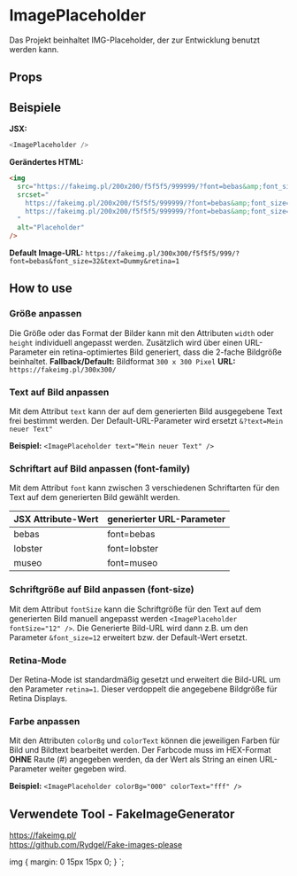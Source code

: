 

<Meta
  title="Atoms/ImagePlaceholder"
  component={ImagePlaceholder}
  decorators={[withKnobs]}
/>

# ImagePlaceholder

Das Projekt beinhaltet IMG-Placeholder, der zur Entwicklung benutzt werden kann.

<Preview>
  <Story name="Default MDX">
    <ImagePlaceholder
      width={text('Width', 300)}
      height={text('Height', 300)}
      colorBg={text('Color of the image (Hex)', 'f5f5f5')}
      colorText={text('Color of the dummy-Text on image (Hex)', '999')}
      imageText={text('Dummy-Text on image', 'Dummy')}
      font={select('Font-family', ['bebas', 'bebas', 'lobster', 'museo'])}
      fontSize={text('Font-size', 32)}
      alt={text('Alt-text', 'Placeholder image')}
    />
  </Story>
</Preview>

## Props

<Props of={ImagePlaceholder} />

## Beispiele

**JSX:**

```javascript
<ImagePlaceholder />
```

**Gerändertes HTML:**

```html
<img
  src="https://fakeimg.pl/200x200/f5f5f5/999999/?font=bebas&amp;font_size=24&amp;text=Dummy"
  srcset="
    https://fakeimg.pl/200x200/f5f5f5/999999/?font=bebas&amp;font_size=24&amp;text=Dummy              1x,
    https://fakeimg.pl/200x200/f5f5f5/999999/?font=bebas&amp;font_size=24&amp;text=Dummy&amp;retina=1 2x
  "
  alt="Placeholder"
/>
```

**Default Image-URL:**
`https://fakeimg.pl/300x300/f5f5f5/999/?font=bebas&font_size=32&text=Dummy&retina=1`

## How to use

### Größe anpassen

Die Größe oder das Format der Bilder kann mit den Attributen `width` oder `height` individuell angepasst werden. Zusätzlich wird über einen URL-Parameter ein retina-optimiertes Bild generiert, dass die 2-fache Bildgröße beinhaltet.
**Fallback/Default:** Bildformat `300 x 300 Pixel`
**URL:** `https://fakeimg.pl/300x300/`

<Story name="Größe anpassen">
  <StyledImageStoryContainer>
    <ImagePlaceholder
      width="200"
      height="200"
      imageText="200 x 200"
      imageText="200 x 200"
      fontSize="16"
    />
    <ImagePlaceholder
      width="150"
      height="150"
      imageText="150 x 150"
      fontSize="16"
    />
    <ImagePlaceholder
      width="100"
      height="100"
      imageText="100 x 100"
      fontSize="16"
    />
    <ImagePlaceholder
      width="80"
      height="80"
      imageText="80 x 80"
      fontSize="16"
    />
    <ImagePlaceholder
      width="60"
      height="60"
      imageText="60 x 60"
      fontSize="16"
    />
  </StyledImageStoryContainer>
</Story>

### Text auf Bild anpassen

Mit dem Attribut `text` kann der auf dem generierten Bild ausgegebene Text frei bestimmt werden. Der Default-URL-Parameter wird ersetzt `&?text=Mein neuer Text"`

**Beispiel:** `<ImagePlaceholder text="Mein neuer Text" />`

### Schriftart auf Bild anpassen (font-family)

Mit dem Attribut `font` kann zwischen 3 verschiedenen Schriftarten für den Text auf dem generierten Bild gewählt werden.

| JSX Attribute-Wert | generierter URL-Parameter |
| ------------------ | ------------------------- |
| bebas              | font=bebas                |
| lobster            | font=lobster              |
| museo              | font=museo                |

### Schriftgröße auf Bild anpassen (font-size)

Mit dem Attribut `fontSize` kann die Schriftgröße für den Text auf dem generierten Bild manuell angepasst werden `<ImagePlaceholder fontSize="12" />`.
Die Generierte Bild-URL wird dann z.B. um den Parameter `&font_size=12` erweitert bzw. der Default-Wert ersetzt.

### Retina-Mode

Der Retina-Mode ist standardmäßig gesetzt und erweitert die Bild-URL um den Parameter `retina=1`. Dieser verdoppelt die angegebene Bildgröße für Retina Displays.

### Farbe anpassen

Mit den Attributen `colorBg` und `colorText` können die jeweiligen Farben für Bild und Bildtext bearbeitet werden. Der Farbcode muss im HEX-Format **OHNE** Raute (#) angegeben werden, da der Wert als String an einen URL-Parameter weiter gegeben wird.

**Beispiel:** `<ImagePlaceholder colorBg="000" colorText="fff" />`

<Story name="Farbe anpassen">
  <StyledImageStoryContainer>
    <ImagePlaceholder
      colorBg="000"
      colorText="fff"
      width="100"
      height="100"
      imageText="Bild 1"
    />
    <ImagePlaceholder
      colorBg="1e8f54"
      colorText="155232"
      width="100"
      height="100"
      imageText="Bild 2"
    />
    <ImagePlaceholder
      colorBg="fbe000"
      colorText="000"
      width="100"
      height="100"
      imageText="Bild 3"
    />
    <ImagePlaceholder
      colorBg="ff0000"
      colorText="b50a0a"
      width="100"
      height="100"
      imageText="Bild 4"
    />
  </StyledImageStoryContainer>
</Story>

## Verwendete Tool - FakeImageGenerator

https://fakeimg.pl/  
https://github.com/Rydgel/Fake-images-please

  img {
    margin: 0 15px 15px 0;
  }
`;
